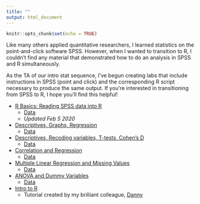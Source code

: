 ```yaml
---
title: ""
output: html_document
---
```


```r
knitr::opts_chunk$set(echo = TRUE)
```

Like many others applied quantitative researchers, I learned statistics on the point-and-click software SPSS.  However, when I wanted to transition to R, I couldn't find any material that demonstrated how to do an analysis in SPSS and R simultaneously.        

As the TA of our intro stat sequence, I've begun creating labs that include instructions in SPSS (point and click) and the corresponding R script necessary to produce the same output.  If you're interested in transitioning from SPSS to R, I hope you'll find this helpful!

- [R Basics: Reading SPSS data into R](/Intro to R.pdf){target="_blank"}
  - [Data](/lab7data.sav)
  - *Updated Feb 5 2020*

- [Descriptives, Graphs, Regression](/Lab_6.pdf)
  - [Data](/lab6 data.sav)  

- [Descriptives, Recoding variables, T-tests, Cohen's D](/Lab-7.pdf)
  - [Data](/lab7data.sav)

- [Correlation and Regression](/Lab-1.pdf)
  - [Data](/lab1data.sav)

- [Multiple Linear Regression and Missing Values](/Lab-2.pdf)
  - [Data](/week2d.sav)
  
- [ANOVA and Dummy Variables](/Week-4-Lab.pdf)
  - [Data](/Week4.sav)
  
- [Intro to R](http://www.dbkatz.com/1/01/01/beginning-a-new-intro-to-r-workshop/) 
  - Tutorial created by my brilliant colleague, [Danny](https://twitter.com/DanK_atz)
